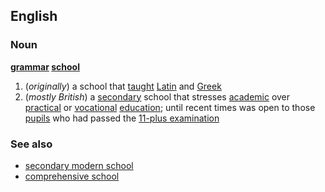 ==English==
===Noun===
'''[[grammar]] [[school]]'''
#(''originally'') a school that [[taught]] [[Latin]] and [[Greek]]
#(''mostly British'') a [[secondary]] school that stresses [[academic]] over [[practical]] or [[vocational]] [[education]]; until recent times was open to those [[pupil]]s who had passed the [[11-plus examination]]
===See also===
*[[secondary modern school]]
*[[comprehensive school]]